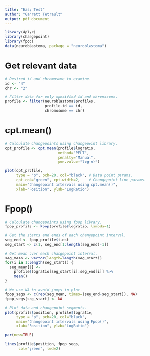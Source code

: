```yaml
---
title: "Easy Test"
author: "Garrett Tetrault"
output: pdf_document
---
```


```r
library(dplyr)
library(changepoint)
library(fpop)
data(neuroblastoma, package = "neuroblastoma")
```

# Get relevant data
```r
# Desired id and chromosome to examine.
id <- "4"
chr <- "2"

# Filter data for only specified id and chromosome.
profile <- filter(neuroblastoma$profiles, 
                  profile.id == id, 
                  chromosome == chr)
```

# cpt.mean()
```r
# Calculate changepoints using changepoint library.
cpt_profile <- cpt.mean(profile$logratio,
                        method="PELT",
                        penalty="Manual", 
                        pen.value="log(n)")

plot(cpt_profile, 
     type = "p", pch=20, col="black", # Data point params.
     cpt.col="green", cpt.width=2,    # Changepoint line params.
     main="Changepoint intervals using cpt.mean()",
     xlab="Position", ylab="LogRatio")
```

# Fpop()
```r
# Calculate changepoints using fpop library.
fpop_profile <- Fpop(profile$logratio, lambda=1)

# Get the starts and ends of each changepoint interval.
seg_end <- fpop_profile$t.est
seg_start <- c(1, seg_end[1:length(seg_end)-1])

# Get mean over each changepoint interval.
seg_mean <- vector(length=length(seg_start))
for(i in 1:length(seg_start)) {
  seg_mean[i] <- 
    profile$logratio[seg_start[i]:seg_end[i]] %>%
    mean()
}

# We use NA to avoid jumps in plot.
fpop_segs <- c(rep(seg_mean, times=(seg_end-seg_start)), NA)
fpop_segs[seg_start] <- NA

# Plot data and changepoint segments.
plot(profile$position, profile$logratio,
     type = "p", pch=20, col="black",
     main="Changepoint intervals using Fpop()",
     xlab="Position", ylab="LogRatio")

par(new=TRUE)

lines(profile$position, fpop_segs, 
      col="green", lwd=2)
```
